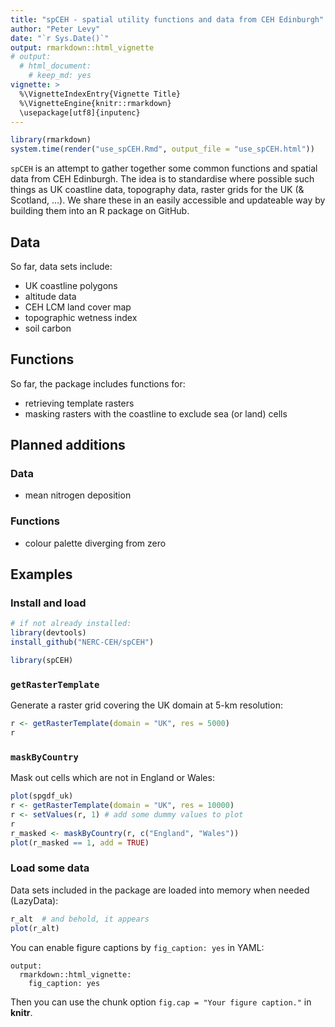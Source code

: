 ```yaml
---
title: "spCEH - spatial utility functions and data from CEH Edinburgh"
author: "Peter Levy"
date: "`r Sys.Date()`"
output: rmarkdown::html_vignette
# output:
  # html_document:
    # keep_md: yes
vignette: >
  %\VignetteIndexEntry{Vignette Title}
  %\VignetteEngine{knitr::rmarkdown}
  \usepackage[utf8]{inputenc}
---
```


```r
library(rmarkdown)
system.time(render("use_spCEH.Rmd", output_file = "use_spCEH.html"))
```
	
`spCEH` is an attempt to gather together some common functions and spatial data from CEH Edinburgh.
The idea is to standardise where possible such things as UK coastline data, topography data, raster grids for the UK (& Scotland, ...).
We share these in an easily accessible and updateable way by building them into an R package on GitHub. 

## Data
So far, data sets include:

- UK coastline polygons
- altitude data
- CEH LCM land cover map
- topographic wetness index
- soil carbon


## Functions
So far, the package includes functions for:

- retrieving template rasters
- masking rasters with the coastline to exclude sea (or land) cells

## Planned additions
### Data
- mean nitrogen deposition


### Functions

- colour palette diverging from zero


## Examples
### Install and load

```r
# if not already installed:
library(devtools)
install_github("NERC-CEH/spCEH")
```

```r
library(spCEH)
```

### `getRasterTemplate`
Generate a raster grid covering the UK domain at 5-km resolution:

```r
r <- getRasterTemplate(domain = "UK", res = 5000)
r
```

### `maskByCountry`
Mask out cells which are not in England or Wales:

```r
plot(spgdf_uk)
r <- getRasterTemplate(domain = "UK", res = 10000)
r <- setValues(r, 1) # add some dummy values to plot
r
r_masked <- maskByCountry(r, c("England", "Wales"))
plot(r_masked == 1, add = TRUE)
```

### Load some data
Data sets included in the package are loaded into memory when needed (LazyData):

```r
r_alt  # and behold, it appears
plot(r_alt)
```

You can enable figure captions by `fig_caption: yes` in YAML:

    output:
      rmarkdown::html_vignette:
        fig_caption: yes

Then you can use the chunk option `fig.cap = "Your figure caption."` in **knitr**.
